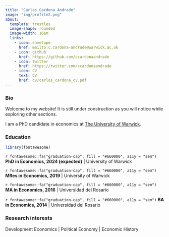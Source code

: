 ```yaml
---
title: "Carlos Cardona Andrade"
image: "img/profile2.png"
about: 
  template: trestles
  image-shape: rounded
  image-width: 16em
  links:
    - icon: envelope
      href: mailto:c.cardona-andrade@warwick.ac.uk
    - icon: github
      href: https://github.com/ccardonaandrade
    - icon: twitter
      href: https://twitter.com/ccardonaandrade
    - icon: CV
      text: CV
      href: cv/carlos_cardona_cv.pdf
---
```


### Bio

Welcome to my website! It is still under construction as you will notice while exploring other sections.

I am a PhD candidate in economics at [The University of Warwick](https://warwick.ac.uk/).

### Education
```r
library(fontawesome)
```

`r fontawesome::fa("graduation-cap", fill = "#660000", a11y = "sem")` **PhD in Economics, 2024 (expected)** | University of Warwick

`r fontawesome::fa("graduation-cap", fill = "#660000", a11y = "sem")` **MRes in Economics, 2019** | University of Warwick

`r fontawesome::fa("graduation-cap", fill = "#660000", a11y = "sem")` **MA in Economics, 2016** | Universidad del Rosario

`r fontawesome::fa("graduation-cap", fill = "#660000", a11y = "sem")` **BA in Economics, 2014** | Universidad del Rosario


### Research interests

Development Economics | Political Economy | Economic History



